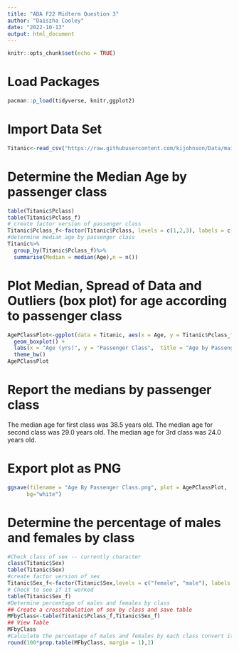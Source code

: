 ```yaml
---
title: "ADA F22 Midterm Question 3"
author: "Daiszha Cooley"
date: "2022-10-13"
output: html_document
---
```


```r
knitr::opts_chunk$set(echo = TRUE)
```

# Load Packages
```r
pacman::p_load(tidyverse, knitr,ggplot2)
```


# Import Data Set 
```r
Titanic<-read_csv("https://raw.githubusercontent.com/kijohnson/Data/main/titanic.csv")
```

# Determine the Median Age by passenger class
```r
table(Titanic$Pclass)
table(Titanic$Pclass_f)
# create factor version of passenger class 
Titanic$Pclass_f<-factor(Titanic$Pclass, levels = c(1,2,3), labels = c("1st class", "2nd class","3rd class"))
#determine median age by passenger class 
Titanic%>%
  group_by(Titanic$Pclass_f)%>%
  summarise(Median = median(Age),n = n())
```

# Plot Median, Spread of Data and Outliers (box plot) for age according to passenger class 
```r
AgePClassPlot<-ggplot(data = Titanic, aes(x = Age, y = Titanic$Pclass_f)) +
  geom_boxplot() +
  labs(x = "Age (yrs)", y = "Passenger Class",  title = "Age by Passenger Class")+ 
  theme_bw()
AgePClassPlot
```

# Report the medians by passenger class 
The median age for first class was 38.5 years old. The median age for second class was 29.0 years old. The median age for 3rd class was 24.0 years old. 

# Export plot as PNG
```r
ggsave(filename = "Age By Passenger Class.png", plot = AgePClassPlot,
      bg="white") 
```

# Determine the percentage of males and females by class 
```r
#Check class of sex -- currently character 
class(Titanic$Sex)
table(Titanic$Sex)
#create factor version of sex 
Titanic$Sex_f<-factor(Titanic$Sex,levels = c("female", "male"), labels = c("Female", "Male"))
# Check to see if it worked 
table(Titanic$Sex_f)
#Determine percentage of males and females by class 
## Create a crosstabulation of sex by class and save table 
MFbyClass<-table(Titanic$Pclass_f,Titanic$Sex_f)
## View Table 
MFbyClass
#Calculate the percentage of males and females by each class convert it to percent values and round to one decimal point 
round(100*prop.table(MFbyClass, margin = 1),1)
```

